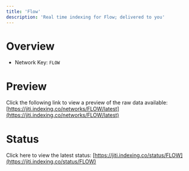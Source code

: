```yaml
---
title: 'Flow'
description: 'Real time indexing for Flow; delivered to you'
---
```


# Overview
- Network Key: `FLOW`

# Preview
Click the following link to view a preview of the raw data available: [https://jiti.indexing.co/networks/FLOW/latest](https://jiti.indexing.co/networks/FLOW/latest)

# Status
Click here to view the latest status: [https://jiti.indexing.co/status/FLOW](https://jiti.indexing.co/status/FLOW)
